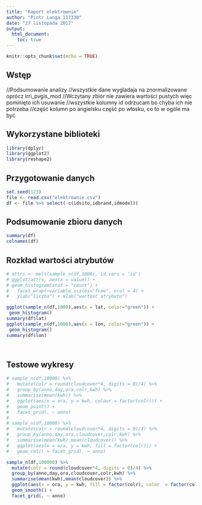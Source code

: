 ```yaml
---
title: "Raport elektrownie"
author: "Piotr Langa 117330"
date: "27 listopada 2017"
output:
  html_document:
    toc: true
---
```


```r
knitr::opts_chunk$set(echo = TRUE)
```

## Wstęp

//Podsumowanie analizy
//wszystkie dane wygladaja na znormalizowane oprócz irri_pvgis_mod
//Wczytany zbiór nie zawiera wartości pustych więc pominięto ich usuwanie
//wszystkie kolumny id odrzucam bo chyba ich nie potrzeba
//część kolumn po angielsku część po włosku, co to w ogóle ma być


## Wykorzystane biblioteki

```r
library(dplyr)
library(ggplot2)
library(reshape2)

```

## Przygotowanie danych

```r
set.seed(123)
file <- read.csv("elektrownie.csv")
df <- file %>% select(-c(idsito,idbrand,idmodel))
```

## Podsumowanie zbioru danych

``` r
summary(df)
colnames(df)
```

## Rozkład wartości atrybutów

```r
# attrs <- melt(sample_n(df,1000), id.vars = 'id')
# ggplot(attrs, aes(x = value)) +
# geom_histogram(stat = "count") +
#   facet_wrap(~variable,scales="free", ncol = 4) +
#   ylab("liczba") + xlab("wartość atrybutu")

ggplot(sample_n(df,1000),aes(x = lat, color="green")) +
 geom_histogram()
summary(df$lat)
ggplot(sample_n(df,1000),aes(x = lon, color="green")) +
 geom_histogram()
summary(df$lon)




```

## Testowe wykresy

```r
# sample_n(df,10000) %>%
#   mutate(colr = round(cloudcover*4, digits = 0)/4) %>%
#   group_by(anno,day,ora,colr,kwh) %>%
#   summarise(mean(kwh)) %>%
#   ggplot(aes(x = ora, y = kwh, colour = factor(colr))) + 
#   geom_point() + 
#   facet_grid(. ~ anno)
# 
# sample_n(df,10000) %>% 
#   mutate(colr = round(cloudcover*4, digits = 0)/4) %>%
#   group_by(anno,day,ora,cloudcover,colr,kwh) %>% 
#   summarise(mean(kwh),mean(cloudcover)) %>% 
#   ggplot(aes(x = ora, y = kwh, fill = factor(colr))) + 
#   geom_col() + facet_grid(. ~ anno)

sample_n(df,100000) %>% 
  mutate(colr = round(cloudcover*4, digits = 0)/4) %>%
  group_by(anno,day,ora,cloudcover,colr,kwh) %>% 
  summarise(mean(kwh),mean(cloudcover)) %>% 
  ggplot(aes(x = ora, y = kwh, fill = factor(colr), color  = factor(colr))) + 
  geom_smooth() + 
  facet_grid(. ~ anno)
```